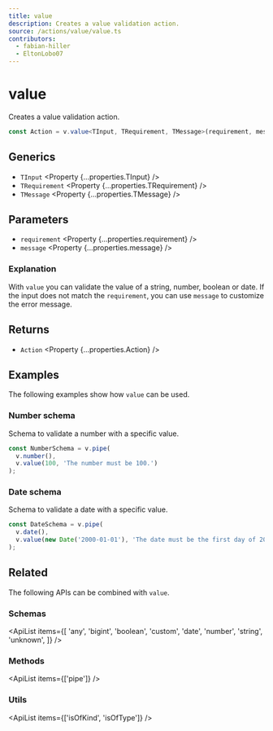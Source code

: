 ```yaml
---
title: value
description: Creates a value validation action.
source: /actions/value/value.ts
contributors:
  - fabian-hiller
  - EltonLobo07
---
```



# value

Creates a value validation action.

```ts
const Action = v.value<TInput, TRequirement, TMessage>(requirement, message);
```

## Generics

- `TInput` <Property {...properties.TInput} />
- `TRequirement` <Property {...properties.TRequirement} />
- `TMessage` <Property {...properties.TMessage} />

## Parameters

- `requirement` <Property {...properties.requirement} />
- `message` <Property {...properties.message} />

### Explanation

With `value` you can validate the value of a string, number, boolean or date. If the input does not match the `requirement`, you can use `message` to customize the error message.

## Returns

- `Action` <Property {...properties.Action} />

## Examples

The following examples show how `value` can be used.

### Number schema

Schema to validate a number with a specific value.

```ts
const NumberSchema = v.pipe(
  v.number(),
  v.value(100, 'The number must be 100.')
);
```

### Date schema

Schema to validate a date with a specific value.

```ts
const DateSchema = v.pipe(
  v.date(),
  v.value(new Date('2000-01-01'), 'The date must be the first day of 2000.')
);
```

## Related

The following APIs can be combined with `value`.

### Schemas

<ApiList
  items={[
    'any',
    'bigint',
    'boolean',
    'custom',
    'date',
    'number',
    'string',
    'unknown',
  ]}
/>

### Methods

<ApiList items={['pipe']} />

### Utils

<ApiList items={['isOfKind', 'isOfType']} />
